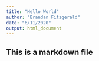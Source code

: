 ```yaml
---
title: "Hello World"
author: "Brandan Fitzgerald"
date: "6/11/2020"
output: html_document
---
```


## This is a markdown file
